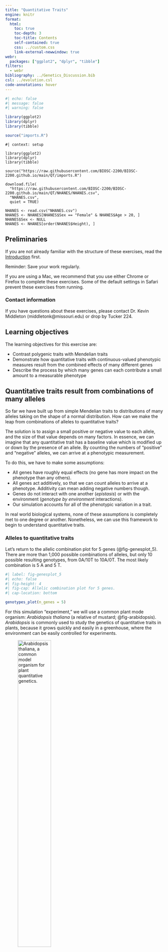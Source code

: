 ```yaml
---
title: "Quantitative Traits"
engine: knitr
format: 
  html: 
    toc: true
    toc-depth: 3
    toc-title: Contents
    self-contained: true
    css: ../custom.css
    link-external-newwindow: true
webr: 
  packages: ["ggplot2", "dplyr", "tibble"]
filters: 
  - webr
bibliography: ../Genetics_Discussion.bib
csl: ../evolution.csl
code-annotations: hover
---
```



```r
#| echo: false
#| message: false
#| warning: false

library(ggplot2)
library(dplyr)
library(tibble)

source("imports.R")

```


```webr-r
#| context: setup

library(ggplot2)
library(dplyr)
library(tibble)

source("https://raw.githubusercontent.com/BIOSC-2200/BIOSC-2200.github.io/main/QT/imports.R")

download.file(
  "https://raw.githubusercontent.com/BIOSC-2200/BIOSC-2200.github.io/main/QT/NHANES/NHANES.csv",
  "NHANES.csv",
  quiet = TRUE)

NHANES <- read.csv("NHANES.csv")
NHANES <- NHANES[NHANES$Sex == "Female" & NHANES$Age > 20, ]
NHANES$Sex <- NULL
NHANES <- NHANES[order(NHANES$Height), ]

```


## Preliminaries

If you are not already familiar with the structure of these exercises, read the [Introduction](https://biosc-2200.github.io/Introduction/) first.

::: {.callout-note}

Reminder: Save your work regularly.

:::

::: {.callout-important}

If you are using a Mac, we recommend that you use either Chrome or Firefox to complete these exercises. Some of the default settings in Safari prevent these exercises from running.

:::


### Contact information

If you have questions about these exercises, please contact Dr. Kevin Middleton (middletonk@missouri.edu) or drop by Tucker 224.


## Learning objectives

The learning objectives for this exercise are:

- Contrast polygenic traits with Mendelian traits
- Demonstrate how quantitative traits with continuous-valued phenotypic measures result from the combined effects of many different genes
- Describe the process by which many genes can each contribute a small amount to a measurable phenotype


## Quantitative traits result from combinations of many alleles

So far we have built up from simple Mendelian traits to distributions of many alleles taking on the shape of a normal distribution. How can we make the leap from combinations of alleles to quantitative traits?

The solution is to assign a small positive or negative value to each allele, and the size of that value depends on many factors. In essence, we can imagine that any quantitative trait has a baseline value which is modified up or down by the presence of an allele. By counting the numbers of "positive" and "negative" alleles, we can arrive at a phenotypic measurement.

To do this, we have to make some assumptions:

- All genes have roughly equal effects (no gene has more impact on the phenotype than any others).
- All genes act additively, so that we can count alleles to arrive at a phenotype. Additivity can mean adding negative numbers though.
- Genes do not interact with one another (*epistasis*) or with the environment (*genotype by environment* interactions).
- Our simulation accounts for all of the phenotypic variation in a trait.

In real world biological systems, none of these assumptions is completely met to one degree or another. Nonetheless, we can use this framework to begin to understand quantitative traits.


### Alleles to quantitative traits

Let's return to the allelic combination plot for 5 genes (@fig-genesplot_5). There are more than 1,000 possible combinations of alleles, but only 10 possible resulting genotypes, from 0A/10T to 10A/0T. The most likely combination is 5 A and 5 T.

```r
#| label: fig-genesplot_5
#| echo: false
#| fig-height: 4
#| fig-cap: Allelic combination plot for 5 genes. 
#| cap-location: bottom

genotypes_plot(n_genes = 5)
```

For this simulation "experiment," we will use a common plant mode organism: *Arabidopsis thaliana* (a relative of mustard; @fig-arabidopsis). *Arabidopsis* is commonly used to study the genetics of quantitative traits in plants, because it grows quickly and easily in a greenhouse, where the environment can be easily controlled for experiments.

![*Arabidopsis thaliana*, a common model organism for plant quantitative genetics.](http://www.plantsystematics.org/users/jdelaet/9_1_12_1/je00159/nDSC_1450.JPG){width=50% fig-alt="Image of a flowering Arabidopsis plant." #fig-arabidopsis}

A common measure of the amount of growth in plants is above ground biomass. Plants, such as *Arabidopsis* are allowed to grow in controlled conditions. After a certain period of time, the plants are harvested, dried, and weighed.

Imagine that under certain conditions, the mean above ground biomass of *Arabidopsis* is 5000 mg (i.e., 5 g) and that 5 genes control the range of biomass. Each T that a plant receives results in 20 mg lower biomass, and each A that it receives results in 50 mg higher biomass.

A plant with 10 T and no A would weigh 5000 - (10 * 50) = 4500 mg. Each of the 10 T's subtracts 50 mg from 5000. Similarly, a plant with 10 A's would weight 5500 mg.

> What would a plant with 5T and 5A weigh? Briefly explain your reasoning.

<textarea rows="2" cols="75">

</textarea>


If we randomly sampled *Arabidopsis*, we would expect to find plants with genotypes matching the expected distribution in @fig-genesplot_5.

> What do you predict the range of above ground biomass in *Arabidopsis* would be?

<textarea rows="2" cols="75">

</textarea>


If we were to weigh a large number of *Arabidopsis* plants, we would find a distribution that looks like the one produced in the chunk below. Run the code to make the plot.

```webr-r
#| fig-height: 4
biomass_plot()
```


> There would be plants with exactly 4500 mg, 4600 mg, 4700 mg, etc. of above ground biomass. If each allele only changes biomass by 50 mg, why do we not find plants that weigh 4550 mg or 4650 mg?

<textarea rows="2" cols="75">

</textarea>

Our simulated set of plant biomasses reveals a major limitation of our approach:

- Why would plants weigh exactly 4500 mg or 4600 mg or 4700 mg with no plants at intermediate weights?

The answers lie in the assumptions that we made at the start. In a simple simulation experiment like this, we have to make simplifying assumptions that are often not realistic in real biological systems. We could, however, make our model complex to better approximate the natural world.^[Such simulation models with increasing levels of complexity are quite common in the field of genetics.] 

Let's explore set of data to begin to see how biologists study quantitative traits in the real world.


## Case study: the distribution of human height


```r
#| echo: false

NH <- read.csv("NHANES/NHANES.csv") |> 
  mutate(Sex = if_else(Sex == "Female", "'Female'", "'Male'"))

NHa <- NH |> 
  filter(Age > 20)
```

The National Health and Nutrition Examination Survey (["NHANES"](https://wwwn.cdc.gov/nchs/nhanes/Default.aspx)) began in the early 1960s and continues to the present time. The goal of this study is to assess the health and nutrition status of a broad cross-section of the United States population. As part of this study, routine measurements of body size such as height (in cm) are recorded for each participant.

The 2017-2020 NHANES survey has data for `r format(nrow(NH), big.mark = ",")` individuals. @fig-htall shows the observed heights for all the individuals in the study. Both groups show a similar pattern of roughly linear increase in height from childhood until age 15-18. What follows is a slight decline in height as the spaces between the intervertebral discs decrease slightly.

```r
#| label: fig-htall
#| echo: false
#| fig-height: 4
#| fig-cap: Heights for NHANES participants who either self-identify as Female or were assigned female at birth ('Female') or who self-identify as Male or were assigned male at birth ('Male'). These broad categorizations mask extensive variability in the human population. Recent estimates suggest that at least 1 in 5,000 humans are intersex, with some estimates as high as 1 in 1,000. Data from [NHANES 2017-2020](https://wwwn.cdc.gov/nchs/nhanes/Default.aspx).
#| cap-location: bottom

ggplot(NH, aes(x = Age, y = Height, color = Sex)) +
  geom_point(size = 1, show.legend = FALSE, alpha = 0.25,
             position = position_jitter(width = 0.5, seed = 3847293)) +
  scale_color_manual(values = c("goldenrod", "firebrick")) +
  scale_x_continuous(breaks = seq(0, 80, by = 5)) +
  facet_grid(Sex ~ .) +
  labs(x = "Age (y)", y = "Height (cm)") +
  mytheme
```

If we ignore the growth phase by selecting individuals over age 20, we can get a reasonable sample of adult heights. @fig-ht shows the distributions of heights for both groups. We can see that the range is between about 140 and 200 cm, but the majority of individuals fall near the middle of that range.

```r
#| label: fig-ht
#| echo: false
#| fig-height: 4
#| fig-cap: Distributions of height for all individuals in the NHANES study over age 20.  Data from [NHANES 2017-2020](https://wwwn.cdc.gov/nchs/nhanes/Default.aspx).
#| cap-location: bottom

NHa_means <- NHa |> 
  group_by(Sex) |> 
  summarize(across(.cols = everything(),
                   list(mean = mean, sd = sd)))

ggplot(NHa, aes(Height, fill = Sex)) +
  geom_histogram(bins = 30, show.legend = FALSE) +
  scale_fill_manual(values = c("goldenrod", "firebrick")) +
  facet_grid(Sex ~ .) +
  labs(x = "Height (cm)", y = "Count") +
  mytheme

```

## Generating a normal distribution from combinations of alleles

For the remainder of this exercise, we will use the data in yellow. Using what we have learned about distributions of alleles, we want to explore how many genes might be responsible for the variation in height that we observe.

@fig-gen_normal shows the distribution of observed heights (4,267 individuals over the age of 20) in the upper panel. The lower panel shows the results of a simulation where the observed variation in height is distributed among 5 genes (10 alleles). Each allele has to account for about 2.8 cm of height to account for >40 cm of range in height. 

```r
#| label: fig-gen_normal
#| echo: false
#| fig-height: 4
#| fig-cap: Observed heights (upper panel) and simulated heights (lower panel) for five genes with the observed variation divided among each of the genes. The breaks in between the histogram bars result from the relatively low number of contributing genes, each of which must account for a large proportion of the variation in height.
#| cap-location: bottom

NH_F <- read.csv("NHANES/NHANES.csv") |> 
  filter(Sex == "Female" & Age > 20)
simulate_heights(n_genes = 5, HD = NH_F)
```

Using the code block below, try increasing numbers of genes (e.g., 10, 20, 50, 100, 300, etc.). 

```webr-r
simulate_heights(n_genes = 10)
```

> As the number of genes increases, how do the distributions of actual heights and simulated heights compare to one another? How does the amount of phenotypic variation attributable to each allele change as the number of genes contributing to height increases?

<textarea rows="3" cols="75">

</textarea>


## Summarizing distributions

Many biological traits, including those related to size (length, height, mass, etc.), result from the actions of large numbers of genes, each adding or subtracting a small amount of a phenotype. Because of the actions of a large number of genes, these traits often follow a normal distribution.

Biologists are very often interested in summarizing a set of observations (*sample*). Two numbers are all that are needed to fully describe a normal distribution: the *mean* and the *standard deviation*. You are probably already familiar with the mean (often called the average).

The mean ($\bar{y}$; the bar over $y$ denotes a mean) is the sum of the observed values ($y$) divided by the number of observations ($n$):

$$\bar{y} = \frac{\sum(y)}{n}$$

The standard deviation ($s$) is a little more complicated:

$$s = \sqrt{\frac{\sum (y - \bar{y})^2}{n - 1}}$$

The standard deviation involves the squared deviations of each observed value ($y$) from the mean ($\bar{y}$) divided by the number of observations minus 1 ($n-1$), with the square root taken of those values. 

Think of the standard deviation as a measure of how far, on average, each point falls from the mean. 

There are built-in functions to do these calculations for us, so we don't have to keep track of all those deviations. Run the code chunks below to find the mean and standard deviation of the heights data.

```webr-r
# Mean
mean(NHANES$Height)
```

```webr-r
# Standard deviation
sd(NHANES$Height)
```

The mean is about 160 cm, and the standard deviation is about 7.1 cm. We can use these two numbers to define a normal curve for these data, because the shape of the normal distribution only depends on these two numbers (@fig-nhanes_normal).

```r
#| label: fig-nhanes_normal
#| echo: false
#| fig-height: 4
#| fig-cap: Histogram of observed heights (cm) for 4,267 individuals (yellow bars). The blue line represents a normal distribution with the same mean and standard deviation as the observed data. The two overlap almost perfectly. y-axis labels are omitted, because the histogram and distribution have different scales.
#| cap-location: bottom

Ht_mean <- mean(NH_F$Height)
Ht_sd <- sd(NH_F$Height)

ggplot(NH_F, aes(Height)) +
  geom_histogram(aes(y = after_stat(density)), fill = "goldenrod", bins = 30) +
  geom_line(data = tibble(
    Height = seq(min(NH_F$Height), max(NH_F$Height), length.out = 100),
    y = dnorm(Height, mean = Ht_mean, sd = Ht_sd)),
    aes(Height, y), linewidth = 1.5, color = "#2D5DA1") +
  mytheme +
  theme(axis.title.y = element_blank(),
        axis.text.y = element_blank())

```


### Working with distributions

One of the features of a normal distribution is that we can use the mean and standard deviation to tell us about the range in which we expect to find most of the observations.

As one example, in a large sample that is normally distributed, we expect that 95% of the observations will fall within about 2 standard deviations (more accurately 1.96 standard deviations) of the mean.

The code chunks below do this calculation for you and save the lower and upper bounds of this interval into two new variables.

```webr-r
# Lower bound
(lower <- mean(NHANES$Height) - 1.96 * sd(NHANES$Height))
```

```webr-r
# Upper bound
(upper <- mean(NHANES$Height) + 1.96 * sd(NHANES$Height))
```

We can use these numbers to determine whether our observed sample is normally distributed in reality.

In the code chunks below, first first we record the number of observations and save it to a variable (`n_observations`). We then count the observations that are below the lower bound. This count is then divided by the number of observations and multiplied by 100 to determine the percentage of observations below the predicted lower bound. This process is repeated for the upper bound

```webr-r
n_observations <- length(NHANES$Height)

# Below 146.1505 (lower)
sum(NHANES$Height <= lower) / n_observations * 100
```

```webr-r
# Above 173.868 (upper)
sum(NHANES$Height >= upper) / n_observations * 100
```

> Based on the predictions above and the percentages you calculated, does it appear that heights are normally distributed in this sample? Why or why not?

<textarea rows="3" cols="75">

</textarea>


Finally, we can look at the individuals with the most extreme heights. These are 131.1 cm and 189.3 cm.

```webr-r
# Lowest
head(NHANES)
```

```webr-r
# Highest
tail(NHANES)
```


## Epilogue: Mapping the genes for height in humans

To this point, we have only considered how genes contribute to a quantitative trait and how many genes might contribute to a trait. What we haven't considered yet is how scientists estimate where in the genome the associated genes are located ("mapping"). Many different methods are used for mapping. Since the beginning of the genomic era, where full genomes can be sequenced and compared, one of the most common methods for mapping is via [Genome-Wide Association Studies](https://www.genome.gov/genetics-glossary/Genome-Wide-Association-Studies) (GWAS).^[Uffelmann and colleagues [-@Uffelmann2021-at] present an introduction.]

GWAS compares large numbers (hundreds of thousands or millions) of single-nucleotide polymorphisms ([SNPs](https://medlineplus.gov/genetics/understanding/genomicresearch/snp/)) to their associated phenotypes through large-scale statistical testing. These tests reveal locations on the genome that correspond to measurable phenotypic variation. 


### Genes contributing to human height

Because it is easily measured during routine visits to a physician, human height is one of the best studied quantitative traits. It was the focus of many of the largest early genomic studies. One such study was by Lango Allen and colleagues [-@Lango_Allen2010-iu]. These authors identified approximately 700 genes that together were able to explain about 16% of the variation in height (@fig-height_gwas). Remember that our simulation above was designed to account for 100% of the phenotypic variation.

![Partial results of a GWAS investigating the genes involved in human height. A small section of human chromosome 3 shows a region of high association between height and single nucleotide polymorphisms. The points with high values on the -Log~10~P axis indicate a significant association between that SNP and height. This region of the genome contains the gene *GHSR*, which codes for the [Growth Hormone Secretagogue Receptor](https://www.genecards.org/cgi-bin/carddisp.pl?gene=GHSR). *GHSR* is thought to be involved in the body's energy regulation system. Image from Lango Allen et al. [-@Lango_Allen2010-iu].](../images/height_gwas.png){width=75% fig-align="center" fig-alt="Partial results of a GWAS for human height" #fig-height_gwas}

More recently, Yengo et al. [-@Yengo2018-gk] described the largest GWAS to date for human height. This study included genetic data for ~700,000 individuals of primarily European descent. These authors identified 3,290 SNPs that collectively explain about 25% of the phenotypic variation in human height.

Even the largest GWAS study leaves 75% of the variation currently unexplained.


## Feedback

We would appreciate your anonymous feedback on this exercise. If you choose to, [please fill out this optional 4-question survey](https://missouri.qualtrics.com/jfe/form/SV_es9QUo7UuCH7QXk) to help us improve.


## References

::: {#refs}
:::
